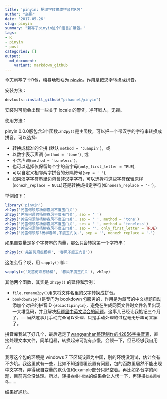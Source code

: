```yaml
---
title: 'pinyin: 把汉字转换成拼音的R包'
author: "赵鹏"
date: '2017-05-26'
slug: pinyin
summary: "新写了pinyin这个R语言扩展包。"
tags:
- R
- pinyin
- post
categories: []
output:
  md_document:
    variant: markdown_github
---
```


今天新写了个R包，粗暴地取名为 [pinyin](https://github.com/pzhaonet/pinyin/)，作用是把汉字转换成拼音。

安装方法：

```r
devtools::install_github("pzhaonet/pinyin")
```
安装时可能会出现一些关于 locale 的警告，净吓唬人，无视。

使用方法：

pinyin 0.0.0版包含3个函数.`zh2py()`是主函数，可以把一个带汉字的字符串转换成拼音。可以选择:

- 转换成标准的全拼 (默认 `method = 'quanpin'`)，或
- 以数字表示声调 (`method = 'tone'`) , 或
- 不含声调(`method = 'toneless'`),
- 也可以选择仅保留每个字的首字母(`only_first_letter = TRUE`),
- 可以自定义相邻两字拼音的分隔符号(`sep = '_'`),
- 如果汉字字符串里边包含非汉字字符，可以选择将这些字符保留原样(`nonezh_replace = NULL`)还是转换成指定字符(如`nonezh_replace = '-'`)。

举例如下：

```r
library('pinyin')
zh2py('羌笛何须怨杨柳春风不度玉门关')
zh2py('羌笛何须怨杨柳春风不度玉门关', sep = ' ')
zh2py('羌笛何须怨杨柳春风不度玉门关', sep = ' ', method = 'tone')
zh2py('羌笛何须怨杨柳春风不度玉门关', sep = ' ', method = 'toneless')
zh2py('羌笛何须怨杨柳春风不度玉门关', sep = '', only_first_letter = TRUE)
zh2py('羌笛何须怨?杨柳春风,不度玉门关.', sep = '', nonezh_replace = '-')
```

如果自变量是多个字符串的向量，那么只会转换第一个字符串：

```r
zh2py(c('羌笛何须怨杨柳', '春风不度玉门关'))
```

这怎么行？哎，用 `sapply()` 嘛：

```r
sapply(c('羌笛何须怨杨柳', '春风不度玉门关'), zh2py)
```


其他两个函数，其实是 `zh2py()` 的延伸和示例：

- `file.rename2py()`用来将文件名里的汉字转换成拼音。
- `bookdown2py()`是专门为 bookdown 包服务的，作用是为章节的中文标题自动添加个对应的拼音ID `{#biaotipinyin}`，避免在生成网页文件时文件名里出现一大堆乱码，并且解决[标题里中英文混合的问题](https://disqus.com/home/discussion/yihui/_yihui_xie_679/#comment-3175332429)。这事儿已经让我惦记三个月了。--- 当然这事儿手动完全可以处理，只是手动处理的过程毫无乐趣可言罢了。


拼音库我试了好几个，最后选定了[wangyanhan整理制作的42856字拼音表](http://bbs.unispim.com/forum.php?mod=viewthread&tid=31644)，直接处理文本文件，简单粗暴，转换起来可能有点慢，会顿一下，但已经够我自用了。

我写这个包的环境是 windows 7 下区域设置为中国，别的环境没测试，估计会有不少坑。我这里就有一些，比如不知道哪里设置有问题，包的函数里居然不能出现中文字符，弄得我自变量的默认值和example部分只好空着。再比如多音字的问题，目前完全没处理。所以，转换`春眠不觉晓`的结果会让人愣一下，再转换`处处闻啼鸟`……

结果好尴尬。

